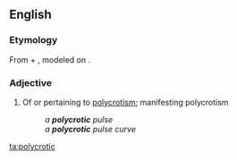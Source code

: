 ==English==

===Etymology===
From {{etyl|grc|en}} {{m|grc|πολύς||multiple, many}} + {{m|grc|κρότος||knocking, rattling}}, modeled on {{m|en|dicrotic}}.

===Adjective===
{{en-adj}}

# {{label|en|physiology}} Of or pertaining to [[polycrotism]]; manifesting polycrotism
#: ''a '''polycrotic''' pulse''
#: ''a '''polycrotic''' pulse curve''

[[ta:polycrotic]]